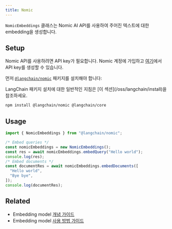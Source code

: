 ```yaml
---
title: Nomic
---
```


`NomicEmbeddings` 클래스는 Nomic AI API를 사용하여 주어진 텍스트에 대한 embedding을 생성합니다.

## Setup

Nomic API를 사용하려면 API key가 필요합니다.
Nomic 계정에 가입하고 [여기](https://atlas.nomic.ai/)에서 API key를 생성할 수 있습니다.

먼저 [`@langchain/nomic`](https://www.npmjs.com/package/@langchain/nomic) 패키지를 설치해야 합니다:

<Tip>
LangChain 패키지 설치에 대한 일반적인 지침은 [이 섹션](/oss/langchain/install)을 참조하세요.
</Tip>

```bash npm
npm install @langchain/nomic @langchain/core
```

## Usage

```typescript
import { NomicEmbeddings } from "@langchain/nomic";

/* Embed queries */
const nomicEmbeddings = new NomicEmbeddings();
const res = await nomicEmbeddings.embedQuery("Hello world");
console.log(res);
/* Embed documents */
const documentRes = await nomicEmbeddings.embedDocuments([
  "Hello world",
  "Bye bye",
]);
console.log(documentRes);
```

## Related

- Embedding model [개념 가이드](/oss/integrations/text_embedding)
- Embedding model [사용 방법 가이드](/oss/integrations/text_embedding)